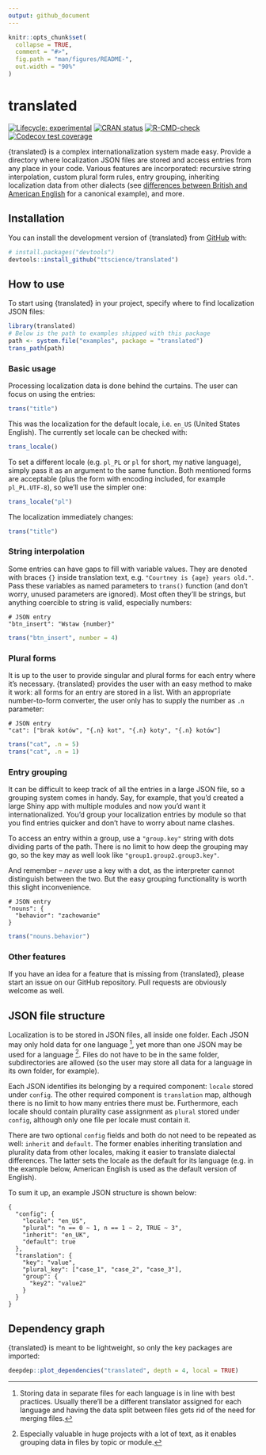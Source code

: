 ```yaml
---
output: github_document
---
```


<!-- README.md is generated from README.Rmd. Please edit that file -->

```r
knitr::opts_chunk$set(
  collapse = TRUE,
  comment = "#>",
  fig.path = "man/figures/README-",
  out.width = "90%"
)
```

# translated

<!-- badges: start -->
[![Lifecycle: experimental](https://img.shields.io/badge/lifecycle-experimental-orange.svg)](https://lifecycle.r-lib.org/articles/stages.html#experimental)
[![CRAN status](https://www.r-pkg.org/badges/version/translated)](https://CRAN.R-project.org/package=translated)
[![R-CMD-check](https://github.com/ttscience/translated/workflows/R-CMD-check/badge.svg)](https://github.com/ttscience/translated/actions)
[![Codecov test coverage](https://codecov.io/gh/ttscience/translated/branch/master/graph/badge.svg)](https://app.codecov.io/gh/ttscience/translated?branch=master)
<!-- badges: end -->

{translated} is a complex internationalization system made easy. Provide a directory where localization JSON files are stored and access entries from any place in your code. Various features are incorporated: recursive string interpolation, custom plural form rules, entry grouping, inheriting localization data from other dialects (see [differences between British and American English](https://en.wikipedia.org/wiki/Comparison_of_American_and_British_English) for a canonical example), and more.

## Installation

You can install the development version of {translated} from [GitHub](https://github.com/) with:

``` r
# install.packages("devtools")
devtools::install_github("ttscience/translated")
```

## How to use

To start using {translated} in your project, specify where to find localization JSON files:

```r
library(translated)
# Below is the path to examples shipped with this package
path <- system.file("examples", package = "translated")
trans_path(path)
```

### Basic usage

Processing localization data is done behind the curtains. The user can focus on using the entries:

```r
trans("title")
```

This was the localization for the default locale, i.e. `en_US` (United States English). The currently set locale can be checked with:

```r
trans_locale()
```

To set a different locale (e.g. `pl_PL` or `pl` for short, my native language), simply pass it as an argument to the same function. Both mentioned forms are acceptable (plus the form with encoding included, for example `pl_PL.UTF-8`), so we'll use the simpler one:

```r
trans_locale("pl")
```

The localization immediately changes:

```r
trans("title")
```

### String interpolation

Some entries can have gaps to fill with variable values. They are denoted with braces `{}` inside translation text, e.g. `"Courtney is {age} years old."`. Pass these variables as named parameters to `trans()` function (and don't worry, unused parameters are ignored). Most often they'll be strings, but anything coercible to string is valid, especially numbers:

```
# JSON entry
"btn_insert": "Wstaw {number}"
```

```r
trans("btn_insert", number = 4)
```

### Plural forms

It is up to the user to provide singular and plural forms for each entry where it's necessary. {translated} provides the user with an easy method to make it work: all forms for an entry are stored in a list. With an appropriate number-to-form converter, the user only has to supply the number as `.n` parameter:

```
# JSON entry
"cat": ["brak kotów", "{.n} kot", "{.n} koty", "{.n} kotów"]
```

```r
trans("cat", .n = 5)
trans("cat", .n = 1)
```

### Entry grouping

It can be difficult to keep track of all the entries in a large JSON file, so a grouping system comes in handy. Say, for example, that you'd created a large Shiny app with multiple modules and now you'd want it internationalized. You'd group your localization entries by module so that you find entries quicker and don't have to worry about name clashes.

To access an entry within a group, use a `"group.key"` string with dots dividing parts of the path. There is no limit to how deep the grouping may go, so the key may as well look like `"group1.group2.group3.key"`.

And remember -- _never_ use a key with a dot, as the interpreter cannot distinguish between the two. But the easy grouping functionality is worth this slight inconvenience.

```
# JSON entry
"nouns": {
  "behavior": "zachowanie"
}
```

```r
trans("nouns.behavior")
```

### Other features

If you have an idea for a feature that is missing from {translated}, please start an issue on our GitHub repository. Pull requests are obviously welcome as well.

## JSON file structure

Localization is to be stored in JSON files, all inside one folder. Each JSON may only hold data for one language [^1], yet more than one JSON may be used for a language [^2]. Files do not have to be in the same folder, subdirectories are allowed (so the user may store all data for a language in its own folder, for example).

Each JSON identifies its belonging by a required component: `locale` stored under `config`. The other required component is `translation` map, although there is no limit to how many entries there must be. Furthermore, each locale should contain plurality case assignment as `plural` stored under `config`, although only one file per locale must contain it.

There are two optional `config` fields and both do not need to be repeated as well: `inherit` and `default`. The former enables inheriting translation and plurality data from other locales, making it easier to translate dialectal differences. The latter sets the locale as the default for its language (e.g. in the example below, American English is used as the default version of English).

To sum it up, an example JSON structure is shown below:

```
{
  "config": {
    "locale": "en_US",
    "plural": "n == 0 ~ 1, n == 1 ~ 2, TRUE ~ 3",
    "inherit": "en_UK",
    "default": true
  },
  "translation": {
    "key": "value",
    "plural_key": ["case_1", "case_2", "case_3"],
    "group": {
      "key2": "value2"
    }
  }
}
```

## Dependency graph

{translated} is meant to be lightweight, so only the key packages are imported:

```r
deepdep::plot_dependencies("translated", depth = 4, local = TRUE)
```

[^1]: Storing data in separate files for each language is in line with best practices. Usually there'll be a different translator assigned for each language and having the data split between files gets rid of the need for merging files.

[^2]: Especially valuable in huge projects with a lot of text, as it enables grouping data in files by topic or module.
